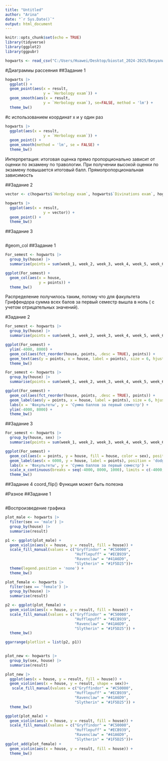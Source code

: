 ```yaml
---
title: "Untitled"
author: "Arina"
date: "`r Sys.Date()`"
output: html_document
---
```


```r
knitr::opts_chunk$set(echo = TRUE)
library(tidyverse)
library(ggplot2)
library(ggpubr)
```

```r
hogwarts <- read_csv("C:/Users/Huawei/Desktop/biostat_2024-2025/Визуализация/data/hogwarts_2024.csv")
```
#Диаграммы рассеяния
##Задание 1

```r
hogwarts |>
  ggplot() +
  geom_point(aes(x = result,
                 y = `Herbology exam`)) +
  geom_smooth(aes(x = result,
                 y = `Herbology exam`), se=FALSE, method = 'lm') +
  theme_bw()

```
#с использованием координат х и у один раз
```r
hogwarts |>
  ggplot(aes(x = result,
                 y = `Herbology exam`)) +
  geom_point() +
  geom_smooth(method = 'lm', se = FALSE) +
  theme_bw()
```
Интерпретация: итоговая оценка прямо пропорционально зависит от оценки по экзамену по травологии. При получении высокой оценки по экзамену повышается итоговый балл. Прямопропорциональная зависимость

##Задание 2
```r
vector <- c(hogwarts$`Herbology exam`, hogwarts$`Divinations exam`, hogwarts$`Muggle studies exam`, hogwarts$`Potions exam`)

hogwarts |>
  ggplot(aes(x = result,
                 y = vector)) +
  geom_point() +
  theme_bw()
```
##Задание 3
```r

```


#geom_col
##Задание 1
```r
For_semest <- hogwarts |>
  group_by(house) |>
  summarise(points = sum(week_1, week_2, week_3, week_4, week_5, week_6, week_7, week_8, week_9, week_10, week_11, week_12, week_13, week_14, week_15, week_16, week_17))

ggplot(For_semest) +
  geom_col(aes(x = house,
               y = points)) +
  theme_bw()

```
Распределение получилось таким, потому что для факультета Гриффендора сумма всех балов за первый семестр вышла в ноль ( с учетом отрицательных значений). 

#Задание 2
```r
For_semest <- hogwarts |>
  group_by(house) |>
  summarise(points = sum(week_1, week_2, week_3, week_4, week_5, week_6, week_7, week_8, week_9, week_10, week_11, week_12, week_13, week_14, week_15, week_16, week_17))

ggplot(For_semest) +
  ylim(-4000, 8000) +
  geom_col(aes(fct_reorder(house, points, .desc = TRUE), points)) +
  geom_text(aes(y = points, x = house, label = points), size = 6, hjust = 0.5, vjust = -0.2) +
  theme_bw()
```

```r
For_semest <- hogwarts |>
  group_by(house) |>
  summarise(points = sum(week_1, week_2, week_3, week_4, week_5, week_6, week_7, week_8, week_9, week_10, week_11, week_12, week_13, week_14, week_15, week_16, week_17))

ggplot(For_semest) +
  geom_col(aes(fct_reorder(house, points, .desc = TRUE), points)) +
  geom_label(aes(y = points, x = house, label = points), size = 6, hjust = 0.5, vjust = -0.2) +
  labs(x = 'Факультеты', y = 'Сумма баллов за первый семестр') +
  ylim(-4000, 8000) +
  theme_bw()
```

##Задание 3
```r
For_semest <- hogwarts |>
  group_by(house, sex) |>
  summarise(points = sum(week_1, week_2, week_3, week_4, week_5, week_6, week_7, week_8, week_9, week_10, week_11, week_12, week_13, week_14, week_15, week_16, week_17))

ggplot(For_semest) +
  geom_col(aes(x = points, y = house, fill = house, color = sex), position = 'dodge2') +
  geom_label(aes(x = 6000, y = house, label = points), position = 'dodge2', size = 3, hjust = 0.5, vjust = -0.2) +
  labs(x = 'Факультеты', y = 'Сумма баллов за первый семестр') +
  scale_x_continuous(breaks = seq(-4000, 8000, 1000), limits = c(-4000,8000)) +
  theme_bw()
```

##Задание 4
coord_flip()
Функция может быть полезна


#Разное
##Задание 1
```r

```



#Воспроизведение графика

```r
plot_male <- hogwarts |>
  filter(sex == 'male') |>
  group_by(house) |>
  summarise(result)

p1 <- ggplot(plot_male) + 
  geom_violin(aes(x = house, y = result, fill = house)) +
  scale_fill_manual(values = c("Gryffindor" = "#C50000", 
                               "Hufflepuff" = "#ECB939", 
                               "Ravenclaw" = "#41A6D9", 
                               "Slytherin" = "#1F5D25"))+
  theme(legend.position = 'none') +
  theme_bw()

plot_female <- hogwarts |>
  filter(sex == 'female') |>
  group_by(house) |>
  summarise(result)

p2 <- ggplot(plot_female) + 
  geom_violin(aes(x = house, y = result, fill = house)) +
  scale_fill_manual(values = c("Gryffindor" = "#C50000", 
                               "Hufflepuff" = "#ECB939", 
                               "Ravenclaw" = "#41A6D9", 
                               "Slytherin" = "#1F5D25")) +
  theme_bw()

ggarrange(plotlist = list(p2, p1)) 
  
```

```r
plot_new <- hogwarts |>
  group_by(sex, house) |>
  summarise(result)

plot_new |>
  ggplot(aes(x = house, y = result, fill = house)) +
  geom_violin(aes(x = house, y = result, shape = sex))+
   scale_fill_manual(values = c("Gryffindor" = "#C50000", 
                               "Hufflepuff" = "#ECB939", 
                               "Ravenclaw" = "#41A6D9", 
                               "Slytherin" = "#1F5D25")) +
  theme_bw()

```

```r
ggplot(plot_male) + 
  geom_violin(aes(x = house, y = result, fill = house)) +
  scale_fill_manual(values = c("Gryffindor" = "#C50000", 
                               "Hufflepuff" = "#ECB939", 
                               "Ravenclaw" = "#41A6D9", 
                               "Slytherin" = "#1F5D25"))+
ggplot_add(plot_female) +
  geom_violin(aes(x = house, y = result, fill = house)) +
  theme_bw()
```

